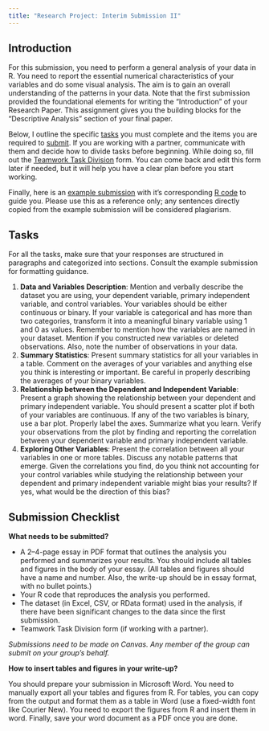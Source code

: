 ```yaml
---
title: "Research Project: Interim Submission II"
---
```


## Introduction

For this submission, you need to perform a general analysis of your data in R. You need to report the essential numerical characteristics of your variables and do some visual analysis. The aim is to gain an overall understanding of the patterns in your data. Note that the first submission provided the foundational elements for writing the "Introduction" of your Research Paper. This assignment gives you the building blocks for the "Descriptive Analysis" section of your final paper.

Below, I outline the specific [tasks](#tasks) you must complete and the items you are required to [submit](#submission-checklist). If you are working with a partner, communicate with them and decide how to divide tasks before beginning. While doing so, fill out the [Teamwork Task Division](submission2-task-form.docx) form. You can come back and edit this form later if needed, but it will help you have a clear plan before you start working.

<!-- At the bottom of the page, you'll also find a [rubric](#rubric) that will be used for grading.  -->

Finally, here is an [example submission](submission2-example.pdf) with it's corresponding [R code](submission2-example-code.R) to guide you. Please use this as a reference only; any sentences directly copied from the example submission will be considered plagiarism.  

## Tasks 

For all the tasks, make sure that your responses are structured in paragraphs and categorized into sections. Consult the example submission for formatting guidance.

1. **Data and Variables Description**: Mention and verbally describe the dataset you are using, your dependent variable, primary independent variable, and control variables. Your variables should be either continuous or binary. If your variable is categorical and has more than two categories, transform it into a meaningful binary variable using 1 and 0 as values. Remember to mention how the variables are named in your dataset. Mention if you constructed new variables or deleted observations. Also, note the number of observations in your data.
2. **Summary Statistics**: Present summary statistics for all your variables in a table. Comment on the averages of your variables and anything else you think is interesting or important. Be careful in properly describing the averages of your binary variables. 
3. **Relationship between the Dependent and Independent Variable**: Present a graph showing the relationship between your dependent and primary independent variable. You should present a scatter plot if both of your variables are continuous. If any of the two variables is binary, use a bar plot. Properly label the axes. Summarize what you learn. Verify your observations from the plot by finding and reporting the correlation between your dependent variable and primary independent variable.
4. **Exploring Other Variables**: Present the correlation between all your variables in one or more tables. Discuss any notable patterns that emerge. Given the correlations you find, do you think not accounting for your control variables while studying the relationship between your dependent and primary independent variable might bias your results? If yes, what would be the direction of this bias?

## Submission Checklist

**What needs to be submitted?**

- A 2–4-page essay in PDF format that outlines the analysis you performed and summarizes your results. You should include all tables and figures in the body of your essay. (All tables and figures should have a name and number. Also, the write-up should be in essay format, with no bullet points.)
- Your R code that reproduces the analysis you performed.
- The dataset (in Excel, CSV, or RData format) used in the analysis, if there have been significant changes to the data since the first submission.
- Teamwork Task Division form (if working with a partner).
  
*Submissions need to be made on Canvas. Any member of the group can submit on your group's behalf.* 

**How to insert tables and figures in your write-up?**

You should prepare your submission in Microsoft Word. You need to manually export all your tables and figures from R. For tables, you can copy from the output and format them as a table in Word (use a fixed-width font like Courier New). You need to export the figures from R and insert them in word. Finally, save your word document as a PDF once you are done. 


<!-- ## Rubric
<iframe src="submission1-rubric.html" width="100%" height= "650px" scrolling=no></iframe> -->
